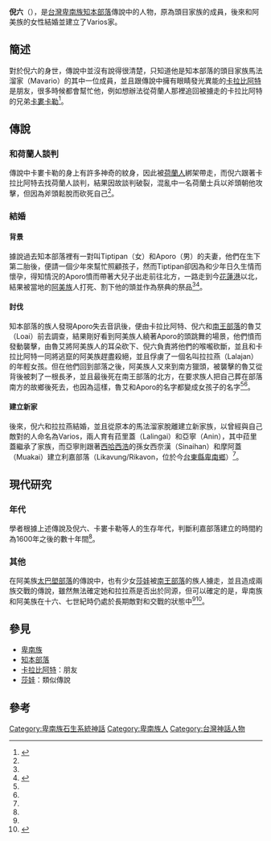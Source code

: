 '''倪六'''（{{lang-pyu|Ngiliul}}），是[[台灣|台灣]][[卑南族|卑南族]][[知本部落|知本部落]]傳說中的人物，原為頭目家族的成員，後來和阿美族的女性結婚並建立了Varios家。
==簡述==
對於倪六的身世，傳說中並沒有說得很清楚，只知道他是知本部落的頭目家族馬法溜家（Mavario）的其中一位成員，並且跟傳說中擁有眼睛發光異能的[[卡拉比阿特|卡拉比阿特]]是朋友，很多時候都會幫忙他，例如想辦法從荷蘭人那裡追回被擄走的卡拉比阿特的兄弟[[卡婁卡勒|卡婁卡勒]]<ref name="台灣原住民史-卑南族史篇">{{cite book|last=|first=|date=1998-12-01|title=台灣原住民史-卑南族史篇|url=https://tm.ncl.edu.tw/article?u=022_001_00000738&lang=chn|location=|publisher=國史館台灣文獻館|page=|isbn=9789570231434|author=宋龍生|access-date=2021-03-14|archive-date=2021-06-06|archive-url=https://web.archive.org/web/20210606041529/https://tm.ncl.edu.tw/article?u=022_001_00000738&lang=chn}}</ref>。
==傳說==
===和荷蘭人談判===
{{main|卡婁卡勒}}
傳說中卡婁卡勒的身上有許多神奇的紋身，因此被[[荷蘭東印度公司|荷蘭人]]綁架帶走，而倪六跟著卡拉比阿特去找荷蘭人談判，結果因故談判破裂，混亂中一名荷蘭士兵以斧頭朝他攻擊，但因為斧頭鬆脫而砍死自己<ref name="台灣原住民史-卑南族史篇"/>。
===結婚===
====背景====
據說過去知本部落裡有一對叫Tiptipan（女）和Aporo（男）的夫妻，他們在生下第二胎後，便請一個少年來幫忙照顧孩子，然而Tiptipan卻因為和少年日久生情而懷孕，得知情況的Aporo憤而帶著大兒子出走前往北方，一路走到今[[花蓮港|花蓮港]]以北，結果被當地的[[阿美族|阿美族]]人打死、割下他的頭並作為祭典的祭品<ref name="台灣原住民史-卑南族史篇"/><ref name="老人的話">{{cite book |last= |first= |date=1988|title=老人的話：知本卑南族發展史中的傳說|url=|location= |publisher=中央研究院民族學研究所|page= |isbn=|author=Quack, Alton}}</ref>。
====討伐====
知本部落的族人發現Aporo失去音訊後，便由卡拉比阿特、倪六和[[南王部落|南王部落]]的魯艾（Loai）前去調查，結果剛好看到阿美族人繞著Aporo的頭跳舞的場景，他們憤而發動襲擊，由魯艾將阿美族人的耳朵砍下、倪六負責將他們的喉嚨砍斷，並且和卡拉比阿特一同將逃竄的阿美族趕盡殺絕，並且俘虜了一個名叫拉拉燕（Lalajan）的年輕女孩。但在他們回到部落之後，阿美族人又來到南方獵頭，被襲擊的魯艾從背後被刺了一根長矛，並且最後死在南王部落的北方，在要求族人把自己葬在部落南方的故鄉後死去，也因為這樣，魯艾和Aporo的名字都變成女孩子的名字<ref name="台灣原住民史-卑南族史篇"/><ref name="老人的話"/>。
====建立新家====
後來，倪六和拉拉燕結婚，並且從原本的馬法溜家脫離建立新家族，以曾經與自己敵對的人命名為Varios，兩人育有菈里蓋（Lalingai）和亞寧（Anin），其中菈里蓋繼承了家族，而亞寧則跟著[[西哈西浩|西哈西浩]]的孫女西奈漢（Sinaihan）和摩阿蓋（Muakai）建立利嘉部落（Likavung/Rikavon，位於今[[台東縣|台東縣]][[卑南鄉|卑南鄉]]）<ref name="台灣原住民史-卑南族史篇"/>。
==現代研究==
===年代===
學者根據上述傳說及倪六、卡婁卡勒等人的生存年代，判斷利嘉部落建立的時間約為1600年之後的數十年間<ref name="台灣原住民史-卑南族史篇"/>。
===其他===
在阿美族[[太巴塱部落|太巴塱部落]]的傳說中，也有少女[[莎娃|莎娃]]被[[南王部落|南王部落]]的族人擄走，並且造成兩族交戰的傳說，雖然無法確定她和拉拉燕是否出於同源，但可以確定的是，卑南族和阿美族在十六、七世紀時仍處於長期敵對和交戰的狀態中<ref name="台灣原住民史-卑南族史篇"/><ref name="台灣高砂族系統所屬の研究">{{cite book|last=|first=|date=1996|title=台灣高砂族系統所屬の研究|url=http://www.smcbook.com.tw/smc/index.php?route=product/product&product_id=199|location=|publisher=南天書局|page=|isbn=9789576383052|author=台北帝國大學|access-date=2022-05-30|archive-date=2020-10-18|archive-url=https://web.archive.org/web/20201018070025/http://www.smcbook.com.tw/smc/index.php?route=product%2Fproduct&product_id=199}}</ref>。
==參見==
*[[卑南族|卑南族]]
*[[知本部落|知本部落]]
*[[卡拉比阿特|卡拉比阿特]]：朋友
*[[莎娃|莎娃]]：類似傳說
==參考==
{{reflist}}

[[Category:卑南族石生系統神話|Category:卑南族石生系統神話]]
[[Category:卑南族人|Category:卑南族人]]
[[Category:台灣神話人物|Category:台灣神話人物]]